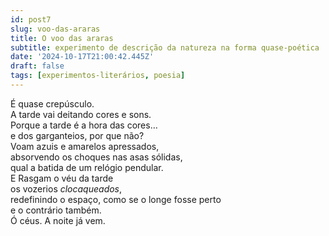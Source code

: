 ```yaml
---
id: post7
slug: voo-das-araras
title: O voo das araras
subtitle: experimento de descrição da natureza na forma quase-poética
date: '2024-10-17T21:00:42.445Z'
draft: false
tags: [experimentos-literários, poesia]
---
```


É quase crepúsculo.  
A tarde vai deitando cores e sons.  
Porque a tarde é a hora das cores…  
e dos garganteios, por que não?  
Voam azuis e amarelos apressados,  
absorvendo os choques nas asas sólidas,  
qual a batida de um relógio pendular.  
E Rasgam o véu da tarde  
os vozerios _clocaqueados_,  
redefinindo o espaço, como se o longe fosse perto  
e o contrário também.  
Ó céus. A noite já vem.
